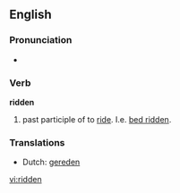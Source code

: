 ==English==

===Pronunciation===
*{{IPA|/ˈɹɪdn̩/}}

===Verb===
'''ridden'''

# past participle of to [[ride]]. I.e. [[bed ridden]].

===Translations===
*Dutch: [[gereden]]

[[vi:ridden]]